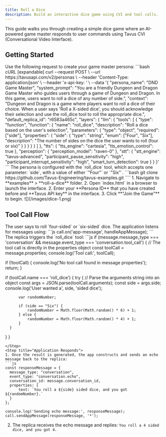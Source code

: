 ```yaml
---
title: Roll a Dice
description: Build an interactive dice game using CVI and tool calls.
---
```


This guide walks you through creating a simple dice game where an AI-powered game master responds to user commands using Tavus CVI (Conversational Video Interface).
## Getting Started
<Steps>
<Step title="Create a Persona">
Use the following request to create your game master persona:
```bash cURL [expandable]
curl --request POST \
  --url https://tavusapi.com/v2/personas \
  --header 'Content-Type: application/json' \
  --header 'x-api-key: <api-key>' \
  --data '{
    "persona_name": "DND Game Master",
    "system_prompt": "You are a friendly Dungeon and Dragon Game Master who guides users through a game of Dungeon and Dragon. In this game, users want to roll a dice of any number of side.",
    "context": "Dungeon and Dragon is a game where players want to roll a dice of their choice. When a user says 'Roll a X-sided dice', you should acknowledge their selection and use the roll_dice tool to roll the appropriate dice.",
    "default_replica_id": "r6583a465c",
    "layers": {
      "llm": {
        "tools": [
          {
            "type": "function",
            "function": {
              "name": "roll_dice",
              "description": "Roll a dice based on the user's selection",
              "parameters": {
                "type": "object",
                "required": ["side"],
                "properties": {
                  "side": {
                    "type": "string",
                    "enum": ["Four", "Six"],
                    "description": "The number of sides on the dice the user wants to roll (four or six)"
                  }
                }
              }
            }
          }
        ]
      },
      "tts": {
        "tts_engine": "cartesia",
        "tts_emotion_control": true
      },
      "perception": {
        "perception_model": "raven-0"
      },
      "stt": {
        "stt_engine": "tavus-advanced",
        "participant_pause_sensitivity": "high",
        "participant_interrupt_sensitivity": "high",
        "smart_turn_detection": true
      }
    }
  }'
```
<Note>
The persona is configured with the `roll_dice` tool, which accepts one parameter: `side`, with a value of either `"Four"` or `"Six"`.
</Note>
</Step>
<Step title="Clone the Sample Project">
```bash
git clone https://github.com/Tavus-Engineering/tavus-examples.git
````
</Step>
<Step title="Run the Sample Project">
1. Navigate to **examples** > **roll-a-dice** folder.
2. Open `index.html` in a browser to launch the interface.
2. Enter your **Persona ID** that you have created before and **Tavus API key** in the interface.
3. Click **"Join the Game"** to begin.

<Frame>
![](/images/dice-1.png)
</Frame>
</Step>
</Steps>

## Tool Call Flow
<Steps>
<Step title="User Command Detected">
The user says to roll `four-sided` or `six-sided` dice. The application listens for messages using:
```js
call.on('app-message', handleAppMessage);
```
</Step>
<Step title="Tool Call Detection">
The replica triggers the `roll_dice` tool:
```js
if (message.message_type === 'conversation' && message.event_type === 'conversation.tool_call') {
  // The tool call is directly in the properties object
  const toolCall = message.properties;
  console.log('Tool call:', toolCall);
  
  if (!toolCall) {
      console.log('No tool call found in message properties');
      return;
  }
  
  if (toolCall.name === 'roll_dice') {
      try {
          // Parse the arguments string into an object
          const args = JSON.parse(toolCall.arguments);
          const side = args.side;
          console.log('User wanted a', side, 'sided dice');
          
          var randomNumber;
          
          if (side == "Six") {
              randomNumber = Math.floor(Math.random() * 6) + 1;
          } else {
              randomNumber = Math.floor(Math.random() * 4) + 1;
          }
      }
  }
}
```
</Step>
<Step title="Application Responds">
1. Once the result is generated, the app constructs and sends an echo message back to the replica:
```js
const responseMessage = {
  message_type: "conversation",
  event_type: "conversation.echo",
  conversation_id: message.conversation_id,
  properties: {
      text: `You roll a ${side} sided dice, and you got ${randomNumber}.`
  }
};

console.log('Sending echo message:', responseMessage);
call.sendAppMessage(responseMessage, '*');

```
2. The replica receives the echo message and replies: `You roll a 4 sided dice, and you got 4.`
</Step>
</Steps>